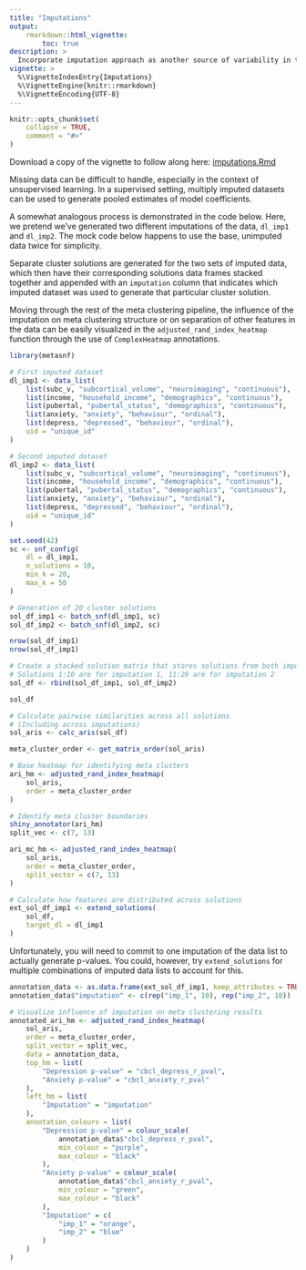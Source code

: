 ```yaml
---
title: "Imputations"
output:
    rmarkdown::html_vignette:
        toc: true
description: >
  Incorporate imputation approach as another source of variability in the generated space of cluster solutions.
vignette: >
  %\VignetteIndexEntry{Imputations}
  %\VignetteEngine{knitr::rmarkdown}
  %\VignetteEncoding{UTF-8}
---
```


<style>
div.aside { background-color:#fff2e6; }
</style>

```r
knitr::opts_chunk$set(
    collapse = TRUE,
    comment = "#>"
)
```

Download a copy of the vignette to follow along here: [imputations.Rmd](https://raw.githubusercontent.com/BRANCHlab/metasnf/main/vignettes/imputations.Rmd)

Missing data can be difficult to handle, especially in the context of unsupervised learning.
In a supervised setting, multiply imputed datasets can be used to generate pooled estimates of model coefficients.

A somewhat analogous process is demonstrated in the code below.
Here, we pretend we've generated two different imputations of the data, `dl_imp1` and `dl_imp2`.
The mock code below happens to use the base, unimputed data twice for simplicity.

Separate cluster solutions are generated for the two sets of imputed data, which then have their corresponding solutions data frames stacked together and appended with an `imputation` column that indicates which imputed dataset was used to generate that particular cluster solution.

Moving through the rest of the meta clustering pipeline, the influence of the imputation on meta clustering structure or on separation of other features in the data can be easily visualized in the `adjusted_rand_index_heatmap` function through the use of `ComplexHeatmap` annotations.

```r
library(metasnf)

# First imputed dataset
dl_imp1 <- data_list(
    list(subc_v, "subcortical_volume", "neuroimaging", "continuous"),
    list(income, "household_income", "demographics", "continuous"),
    list(pubertal, "pubertal_status", "demographics", "continuous"),
    list(anxiety, "anxiety", "behaviour", "ordinal"),
    list(depress, "depressed", "behaviour", "ordinal"),
    uid = "unique_id"
)

# Second imputed dataset
dl_imp2 <- data_list(
    list(subc_v, "subcortical_volume", "neuroimaging", "continuous"),
    list(income, "household_income", "demographics", "continuous"),
    list(pubertal, "pubertal_status", "demographics", "continuous"),
    list(anxiety, "anxiety", "behaviour", "ordinal"),
    list(depress, "depressed", "behaviour", "ordinal"),
    uid = "unique_id"
)

set.seed(42)
sc <- snf_config(
    dl = dl_imp1,
    n_solutions = 10,
    min_k = 20,
    max_k = 50
)

# Generation of 20 cluster solutions
sol_df_imp1 <- batch_snf(dl_imp1, sc)
sol_df_imp2 <- batch_snf(dl_imp2, sc)

nrow(sol_df_imp1)
nrow(sol_df_imp1)

# Create a stacked solution matrix that stores solutions from both imputations
# Solutions 1:10 are for imputation 1, 11:20 are for imputation 2
sol_df <- rbind(sol_df_imp1, sol_df_imp2)

sol_df

# Calculate pairwise similarities across all solutions
# (Including across imputations)
sol_aris <- calc_aris(sol_df)

meta_cluster_order <- get_matrix_order(sol_aris)

# Base heatmap for identifying meta clusters
ari_hm <- adjusted_rand_index_heatmap(
    sol_aris,
    order = meta_cluster_order
)

# Identify meta cluster boundaries
shiny_annotator(ari_hm)
split_vec <- c(7, 13)

ari_mc_hm <- adjusted_rand_index_heatmap(
    sol_aris,
    order = meta_cluster_order,
    split_vector = c(7, 13)
)

# Calculate how features are distributed across solutions
ext_sol_df_imp1 <- extend_solutions(
    sol_df,
    target_dl = dl_imp1
)
```

Unfortunately, you will need to commit to one imputation of the data list to actually generate p-values. 
You could, however, try `extend_solutions` for multiple combinations of imputed data lists to account for this.

```r
annotation_data <- as.data.frame(ext_sol_df_imp1, keep_attributes = TRUE)
annotation_data$"imputation" <- c(rep("imp_1", 10), rep("imp_2", 10))

# Visualize influence of imputation on meta clustering results
annotated_ari_hm <- adjusted_rand_index_heatmap(
    sol_aris,
    order = meta_cluster_order,
    split_vector = split_vec,
    data = annotation_data,
    top_hm = list(
        "Depression p-value" = "cbcl_depress_r_pval",
        "Anxiety p-value" = "cbcl_anxiety_r_pval"
    ),
    left_hm = list(
        "Imputation" = "imputation"
    ),
    annotation_colours = list(
        "Depression p-value" = colour_scale(
            annotation_data$"cbcl_depress_r_pval",
            min_colour = "purple",
            max_colour = "black"
        ),
        "Anxiety p-value" = colour_scale(
            annotation_data$"cbcl_anxiety_r_pval",
            min_colour = "green",
            max_colour = "black"
        ),
        "Imputation" = c(
            "imp_1" = "orange",
            "imp_2" = "blue"
        )
    )
)
```
